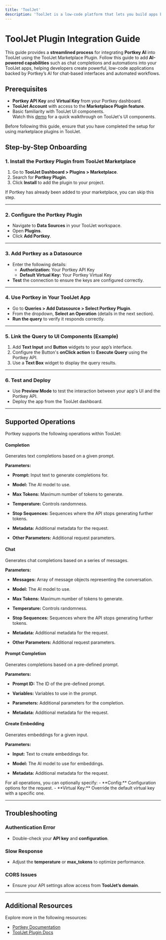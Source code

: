 ```yaml
---
title: 'ToolJet'
description: 'ToolJet is a low-code platform that lets you build apps by connecting APIs and data sources, with Portkey integration adding AI features like chat interfaces and automation.'
---
```



# ToolJet Plugin Integration Guide

This guide provides a **streamlined process** for integrating **Portkey AI** into ToolJet using the ToolJet Marketplace Plugin. Follow this guide to add **AI-powered capabilities** such as chat completions and automations into your ToolJet apps, helping developers create powerful, low-code applications backed by Portkey’s AI for chat-based interfaces and automated workflows.

## Prerequisites

- **Portkey API Key** and **Virtual Key** from your Portkey dashboard.
- **ToolJet Account** with access to the **Marketplace Plugin feature**.
- Basic familiarity with ToolJet UI components.  
  <Callout title="Watch Demo" icon="🎥">
    Watch this <a href="#">demo</a> for a quick walkthrough on ToolJet's UI components.
  </Callout>

<Alert title="Note" icon="💡" type="info">
Before following this guide, ensure that you have completed the setup for using marketplace plugins in ToolJet.
</Alert>

## Step-by-Step Onboarding

### 1. Install the Portkey Plugin from ToolJet Marketplace

1. Go to **ToolJet Dashboard > Plugins > Marketplace**.
2. Search for **Portkey Plugin**.
3. Click **Install** to add the plugin to your project.

<Alert title="Note" icon="💡" type="info">
If Portkey has already been added to your marketplace, you can skip this step.
</Alert>

---

### 2. Configure the Portkey Plugin

- Navigate to **Data Sources** in your ToolJet workspace.
- Open **Plugins**.
- Click **Add Portkey**.

---

### 3. Add Portkey as a Datasource

- Enter the following details:
  - **Authorization:** Your Portkey API Key
  - **Default Virtual Key:** Your Portkey Virtual Key
- **Test** the connection to ensure the keys are configured correctly.

---

### 4. Use Portkey in Your ToolJet App

- Go to **Queries > Add Datasource > Select Portkey Plugin**.
- From the dropdown, **Select an Operation** (details in the next section).
- **Run the query** to verify it responds correctly.

---

### 5. Link the Query to UI Components (Example)

1. Add **Text Input** and **Button** widgets to your app’s interface.
2. Configure the Button's **onClick action** to **Execute Query** using the Portkey API.
3. Use a **Text Box** widget to display the query results.

---

### 6. Test and Deploy

- Use **Preview Mode** to test the interaction between your app's UI and the Portkey API.
- Deploy the app from the ToolJet dashboard.

---

## Supported Operations

Portkey supports the following operations within ToolJet:

<Tabs>
  <Tab title="Completion">

#### Completion

Generates text completions based on a given prompt.

**Parameters:**
- **Prompt:** Input text to generate completions for.
- **Model:** The AI model to use.
- **Max Tokens:** Maximum number of tokens to generate.
- **Temperature:** Controls randomness.
- **Stop Sequences:** Sequences where the API stops generating further tokens.
- **Metadata:** Additional metadata for the request.
- **Other Parameters:** Additional request parameters.

  </Tab>

  <Tab title="Chat">


#### Chat

Generates chat completions based on a series of messages.

**Parameters:**
- **Messages:** Array of message objects representing the conversation.
- **Model:** The AI model to use.
- **Max Tokens:** Maximum number of tokens to generate.
- **Temperature:** Controls randomness.
- **Stop Sequences:** Sequences where the API stops generating further tokens.
- **Metadata:** Additional metadata for the request.
- **Other Parameters:** Additional request parameters.

  </Tab>

  <Tab title="Prompt Completion">

#### Prompt Completion

Generates completions based on a pre-defined prompt.

**Parameters:**
- **Prompt ID:** The ID of the pre-defined prompt.
- **Variables:** Variables to use in the prompt.
- **Parameters:** Additional parameters for the completion.
- **Metadata:** Additional metadata for the request.

  </Tab>

  <Tab title="Create Embedding">

#### Create Embedding

Generates embeddings for a given input.

**Parameters:**
- **Input:** Text to create embeddings for.
- **Model:** The AI model to use for embeddings.
- **Metadata:** Additional metadata for the request.

  </Tab>
</Tabs>

<Alert title="Pro Tip" icon="💡" type="info">
For all operations, you can optionally specify:
- **Config:** Configuration options for the request.
- **Virtual Key:** Override the default virtual key with a specific one.
</Alert>

---

## Troubleshooting

### Authentication Error
- Double-check your **API key** and **configuration**.

### Slow Response
- Adjust the **temperature** or **max_tokens** to optimize performance.

### CORS Issues
- Ensure your API settings allow access from **ToolJet’s domain**.

---

## Additional Resources

Explore more in the following resources:
- [Portkey Documentation](#)
- [ToolJet Plugin Docs](#)
